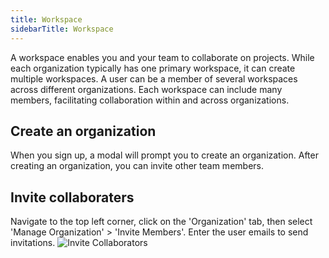 ```yaml
---
title: Workspace
sidebarTitle: Workspace
---
```


A workspace enables you and your team to collaborate on projects. While each organization typically has one primary workspace, it can create multiple workspaces. A user can be a member of several workspaces across different organizations. Each workspace can include many members, facilitating collaboration within and across organizations.

## Create an organization

When you sign up, a modal will prompt you to create an organization. After creating an organization, you can invite other team members.

## Invite collaboraters

Navigate to the top left corner, click on the 'Organization' tab, then select 'Manage Organization' > 'Invite Members'. Enter the user emails to send invitations.
![Invite Collaborators](/images/invite_member.gif)
